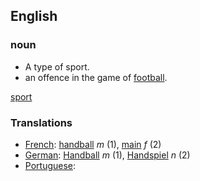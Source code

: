 ==English==

===noun===
*A type of sport.
*an offence in the game of [[football]].

[[sport]]

===Translations===

*[[French]]: [[handball]] ''m'' (1), [[main]] ''f'' (2)
*[[German]]: [[Handball]] ''m'' (1), [[Handspiel]] ''n'' (2)
*[[Portuguese]]: [[]]